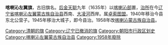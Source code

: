'''喀喇沁左翼旗'''，古旧旗名。[[后金|后金]][[天聪|天聪]]九年（1635年）以[[喀喇沁部|喀喇沁部]]置，[[治所|治所]]在今[[辽宁省|辽宁省]][[喀喇沁左翼蒙古族自治县|喀喇沁左翼蒙古族自治县]]西南、[[大凌河|大凌河]]西岸。属[[卓索图盟|卓索图盟]]。1940年移治今县东北公营子。1945年移治大城子，即今县治。1958年改[[喀喇沁蒙古族自治县|喀喇沁蒙古族自治县]]。 

{{中華民國熱河省行政區劃}}
{{辽宁行政区划小作品}}

[[Category:清朝的旗|Category:清朝的旗]]
[[Category:辽宁已撤消的旗|Category:辽宁已撤消的旗]]
[[Category:朝阳市行政区划史|Category:朝阳市行政区划史]]
[[Category:喀喇沁左翼蒙古族自治县|Category:喀喇沁左翼蒙古族自治县]]
[[Category:1958年廢除|Category:1958年廢除]]